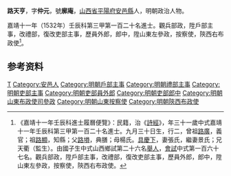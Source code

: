 {{明清人物信息框
| 姓名 = 路天亨
| 原名 =
| 圖片名稱= 
| 圖片大小 =
| 圖片說明 = 
| 最高職務 = 陝西右布政使
| 國家 = 大明 
| 爵位 =
| 籍貫 = [[山西省|山西省]][[平陽府|平陽府]][[安邑縣|安邑縣]]
| 族裔 = 
| 字號 = 字仲元，號廓庵
| 諡號 =
| 出生日期 = 九月三十日
| 出生地點 =
| 逝世日期 = 卒年不詳
| 逝世地點 =
| 墓葬 =
| 配偶 = 張氏、景氏
| 親屬 = 曾祖[[路廣|路廣]]，祖[[路顯|路顯]]，父[[路塤|路塤]]，母楊氏
| 出身 =
* 嘉靖十一年壬辰科同進士出身
| 經歷 =
| 著作 =  
}}
'''路天亨'''{{BD|1502年||?年||}}，字'''仲元'''，號'''廓庵'''，[[山西省|山西省]][[平陽府|平陽府]][[安邑縣|安邑縣]]人，明朝政治人物。

嘉靖十一年（1532年）壬辰科第三甲第一百二十名進士。觀兵部政，陞戶部主事，改禮部，復改吏部主事，歷員外郎，郎中，陞山東左參政，按察使，陝西右布政使<ref>《嘉靖十一年壬辰科進士履曆便覽》：民籍，治《[[詩經|詩經]]》，年三十一歲中式嘉靖十一年壬辰科第三甲第一百二十名進士。九月三十日生，行二，曾祖[[路廣|路廣]]，義官；祖[[路顯|路顯]]，知縣；父[[路塤|路塤]]，典膳；母楊氏。[[具慶下|具慶下]]，妻張氏，繼妻景氏；兄天衢（監生）。由國子生中式山西鄉試第二十六名[[舉人|舉人]]，[[會試|會試]]中式第一百六十七名。觀兵部政，陞戶部主事，改禮部，復改吏部主事，歷員外郎，郎中，陞山東左參政，按察使，陝西右布政使。</ref>。

== 参考资料 ==
{{reflist}}

{{嘉靖十一年壬辰科殿试金榜}}

{{Authority control}}

{{DEFAULTSORT:Lu陸}}
[[Category:路姓|T]]
[[Category:安邑人|Category:安邑人]]
[[Category:明朝戶部主事|Category:明朝戶部主事]]
[[Category:明朝禮部主事|Category:明朝禮部主事]]
[[Category:明朝吏部主事|Category:明朝吏部主事]]
[[Category:明朝吏部員外郎|Category:明朝吏部員外郎]]
[[Category:明朝吏部郎中|Category:明朝吏部郎中]]
[[Category:明朝山東布政使司參政|Category:明朝山東布政使司參政]]
[[Category:明朝山東按察使|Category:明朝山東按察使]]
[[Category:明朝陝西布政使|Category:明朝陝西布政使]]


{{明朝人物小作品}}